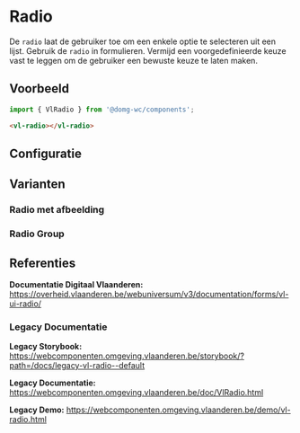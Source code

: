 
# Radio

De `radio` laat de gebruiker toe om een enkele optie te selecteren uit een lijst. Gebruik de `radio` in formulieren. Vermijd een voorgedefinieerde keuze vast te leggen om de gebruiker een bewuste keuze te laten maken.

## Voorbeeld

```js
import { VlRadio } from '@domg-wc/components';
```

```html
<vl-radio></vl-radio>
```

<DocsStory id="components-radio--radio-default" />

## Configuratie

<ArgsTable story={PRIMARY_STORY} />

## Varianten

### Radio met afbeelding

<DocsStory id="components-radio--radio-image" />

### Radio Group

<DocsStory id="components-radio--radio-group-default" />

## Referenties

**Documentatie Digitaal Vlaanderen:**  https://overheid.vlaanderen.be/webuniversum/v3/documentation/forms/vl-ui-radio/

### Legacy Documentatie

**Legacy Storybook:** https://webcomponenten.omgeving.vlaanderen.be/storybook/?path=/docs/legacy-vl-radio--default

**Legacy Documentatie:** https://webcomponenten.omgeving.vlaanderen.be/doc/VlRadio.html

**Legacy Demo:** https://webcomponenten.omgeving.vlaanderen.be/demo/vl-radio.html
